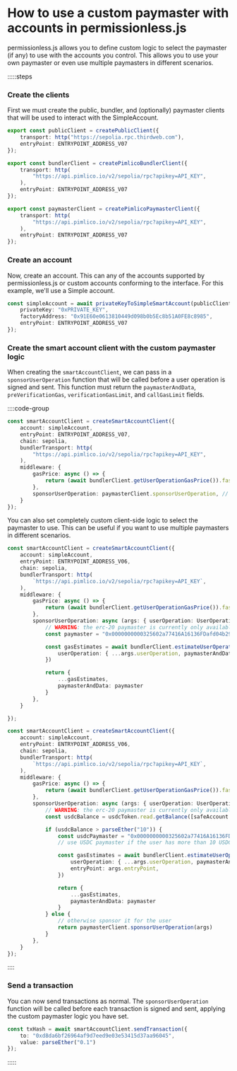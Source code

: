 
<VersionWarning version="0.1" />

# How to use a custom paymaster with accounts in permissionless.js

permissionless.js allows you to define custom logic to select the paymaster (if any) to use with the accounts you control. This allows you to use your own paymaster or even use multiple paymasters in different scenarios.

:::::steps

### Create the clients

First we must create the public, bundler, and (optionally) paymaster clients that will be used to interact with the SimpleAccount.

```ts
export const publicClient = createPublicClient({
    transport: http("https://sepolia.rpc.thirdweb.com"),
    entryPoint: ENTRYPOINT_ADDRESS_V07
});

export const bundlerClient = createPimlicoBundlerClient({
    transport: http(
        "https://api.pimlico.io/v2/sepolia/rpc?apikey=API_KEY",
    ),
    entryPoint: ENTRYPOINT_ADDRESS_V07
});

export const paymasterClient = createPimlicoPaymasterClient({
    transport: http(
        "https://api.pimlico.io/v2/sepolia/rpc?apikey=API_KEY",
    ),
    entryPoint: ENTRYPOINT_ADDRESS_V07
});
```

### Create an account

Now, create an account. This can any of the accounts supported by permissionless.js or custom accounts conforming to the interface. For this example, we'll use a Simple account.

```ts
const simpleAccount = await privateKeyToSimpleSmartAccount(publicClient, {
    privateKey: "0xPRIVATE_KEY",
    factoryAddress: "0x91E60e0613810449d098b0b5Ec8b51A0FE8c8985",
    entryPoint: ENTRYPOINT_ADDRESS_V07
});
```

### Create the smart account client with the custom paymaster logic

When creating the `smartAccountClient`, we can pass in a `sponsorUserOperation` function that will be called before a user operation is signed and sent. This function must return the `paymasterAndData`, `preVerificationGas`, `verificationGasLimit`, and `callGasLimit` fields.

::::code-group

```ts [Pimlico Paymaster]
const smartAccountClient = createSmartAccountClient({
    account: simpleAccount,
    entryPoint: ENTRYPOINT_ADDRESS_V07,
    chain: sepolia,
    bundlerTransport: http(
        "https://api.pimlico.io/v2/sepolia/rpc?apikey=API_KEY",
    ),
    middleware: {
        gasPrice: async () => {
            return (await bundlerClient.getUserOperationGasPrice()).fast // if using pimlico bundlers
        },
        sponsorUserOperation: paymasterClient.sponsorUserOperation, // optional
    }
});
```

You can also set completely custom client-side logic to select the paymaster to use. This can be useful if you want to use multiple paymasters in different scenarios.

```ts [ERC-20 Paymaster]
const smartAccountClient = createSmartAccountClient({
    account: simpleAccount,
    entryPoint: ENTRYPOINT_ADDRESS_V06,
    chain: sepolia,
    bundlerTransport: http(
        `https://api.pimlico.io/v2/sepolia/rpc?apikey=API_KEY`,
    ),
    middleware: {
        gasPrice: async () => {
            return (await bundlerClient.getUserOperationGasPrice()).fast // if using pimlico bundlers
        },
        sponsorUserOperation: async (args: { userOperation: UserOperation, entryPoint: Address }) => {
            // WARNING: the erc-20 paymaster is currently only available for entrypoint v0.6
            const paymaster = "0x0000000000325602a77416A16136FDafd04b299f" // usdc paymaster on sepolia

            const gasEstimates = await bundlerClient.estimateUserOperationGas({
                userOperation: { ...args.userOperation, paymasterAndData: paymaster },
            })

            return {
                ...gasEstimates,
                paymasterAndData: paymaster
            }
        },
    }

});
```

```ts [Dynamic Paymaster Logic]
const smartAccountClient = createSmartAccountClient({
    account: simpleAccount,
    entryPoint: ENTRYPOINT_ADDRESS_V06,
    chain: sepolia,
    bundlerTransport: http(
        `https://api.pimlico.io/v2/sepolia/rpc?apikey=API_KEY`,
    ),
    middleware: {
        gasPrice: async () => {
            return (await bundlerClient.getUserOperationGasPrice()).fast // if using pimlico bundlers
        },
        sponsorUserOperation: async (args: { userOperation: UserOperation, entryPoint: Address }) => {
            // WARNING: the erc-20 paymaster is currently only available for entrypoint v0.6
            const usdcBalance = usdcToken.read.getBalance([safeAccount.address]) // get the user's usdc token balance on sepolia

            if (usdcBalance > parseEther("10")) {
                const usdcPaymaster = "0x0000000000325602a77416A16136FDafd04b299f" // usdc paymaster on sepolia
                // use USDC paymaster if the user has more than 10 USDC

                const gasEstimates = await bundlerClient.estimateUserOperationGas({
                    userOperation: { ...args.userOperation, paymasterAndData: paymaster },
                    entryPoint: args.entryPoint,
                })

                return {
                    ...gasEstimates,
                    paymasterAndData: paymaster
                }
            } else {
                // otherwise sponsor it for the user
                return paymasterClient.sponsorUserOperation(args)
            }
        },
    }
});
```

::::

### Send a transaction

You can now send transactions as normal. The `sponsorUserOperation` function will be called before each transaction is signed and sent, applying the custom paymaster logic you have set.

```ts
const txHash = await smartAccountClient.sendTransaction({
    to: "0xd8da6bf26964af9d7eed9e03e53415d37aa96045",
    value: parseEther("0.1")
});
```

:::::